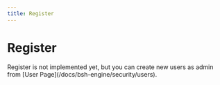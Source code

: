 ```yaml
---
title: Register
---
```


# Register

<Callout>
    Register is not implemented yet, but you can create new users as admin from [User Page](/docs/bsh-engine/security/users).
</Callout>
